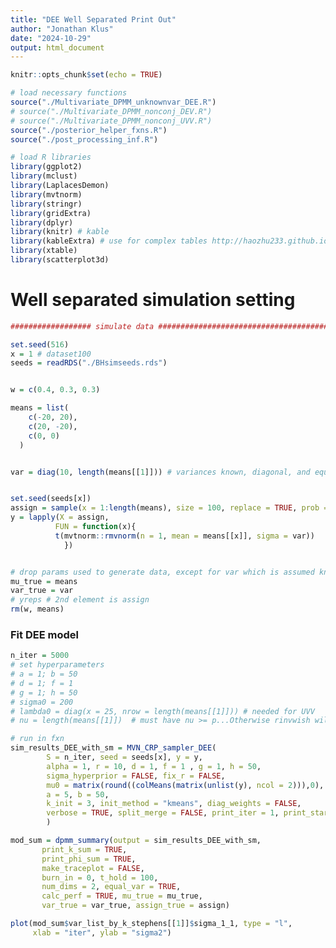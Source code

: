 ```yaml
---
title: "DEE Well Separated Print Out"
author: "Jonathan Klus"
date: "2024-10-29"
output: html_document
---
```


```r
knitr::opts_chunk$set(echo = TRUE)

# load necessary functions
source("./Multivariate_DPMM_unknownvar_DEE.R")
# source("./Multivariate_DPMM_nonconj_DEV.R")
# source("./Multivariate_DPMM_nonconj_UVV.R")
source("./posterior_helper_fxns.R")
source("./post_processing_inf.R")

# load R libraries
library(ggplot2)
library(mclust)
library(LaplacesDemon)
library(mvtnorm)
library(stringr)
library(gridExtra)
library(dplyr)
library(knitr) # kable
library(kableExtra) # use for complex tables http://haozhu233.github.io/kableExtra/awesome_table_in_pdf.pdf
library(xtable)
library(scatterplot3d)
```

# Well separated simulation setting 

```r
################## simulate data ##############################################

set.seed(516)
x = 1 # dataset100
seeds = readRDS("./BHsimseeds.rds")


w = c(0.4, 0.3, 0.3)

means = list(
    c(-20, 20),
    c(20, -20),
    c(0, 0)
  )


var = diag(10, length(means[[1]])) # variances known, diagonal, and equal


set.seed(seeds[x])
assign = sample(x = 1:length(means), size = 100, replace = TRUE, prob = w)
y = lapply(X = assign,
          FUN = function(x){
          t(mvtnorm::rmvnorm(n = 1, mean = means[[x]], sigma = var))
            })


# drop params used to generate data, except for var which is assumed known
mu_true = means
var_true = var
# yreps # 2nd element is assign
rm(w, means)
```

### Fit DEE model

```r
n_iter = 5000
# set hyperparameters
# a = 1; b = 50
# d = 1; f = 1
# g = 1; h = 50
# sigma0 = 200
# lambda0 = diag(x = 25, nrow = length(means[[1]])) # needed for UVV
# nu = length(means[[1]])  # must have nu >= p...Otherwise rinvwish will fail!

# run in fxn
sim_results_DEE_with_sm = MVN_CRP_sampler_DEE(
        S = n_iter, seed = seeds[x], y = y,
        alpha = 1, r = 10, d = 1, f = 1 , g = 1, h = 50,
        sigma_hyperprior = FALSE, fix_r = FALSE,
        mu0 = matrix(round((colMeans(matrix(unlist(y), ncol = 2))),0), ncol = 1),
        a = 5, b = 50,
        k_init = 3, init_method = "kmeans", diag_weights = FALSE, 
        verbose = TRUE, split_merge = FALSE, print_iter = 1, print_start = 1000
        )

mod_sum = dpmm_summary(output = sim_results_DEE_with_sm, 
       print_k_sum = TRUE, 
       print_phi_sum = TRUE,
       make_traceplot = FALSE,
       burn_in = 0, t_hold = 100, 
       num_dims = 2, equal_var = TRUE,
       calc_perf = TRUE, mu_true = mu_true, 
       var_true = var_true, assign_true = assign)

plot(mod_sum$var_list_by_k_stephens[[1]]$sigma_1_1, type = "l", 
     xlab = "iter", ylab = "sigma2")
```

